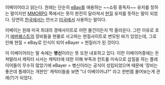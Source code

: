 이베이어라고 읽는다. 원래는 단순히 [[eBay]]를 애용하는 ~~쇼핑 중독자~~ 유저를 칭하는 말이지만 [[MMORPG]] 쪽에서는 뜻이 완전히 달라져서 [[현질]] 유저를 뜻하는 말이 되었다. 당연히 [[한국]]에서는 안쓰고 [[미국]]에서 사용하는 말이다.

이베이는 원래 미국 최대의 경매사이트로 어떤 물건이든지 막 올라온다. 그런 이유로 초기 [[에버퀘스트]]의 장비들을 현물로 사고파는 현질사이트로 변모된 바가 있었는데, 그로 인해 현질 = eBay로 인식이 되어 eBayer = 현질러가 된 것이다.

이 이베이어라는 말 속에는 '''병신'''이라는 뜻 또한 내포하고 있다. 이런 이베이어중에는 돈쳐발라서 캐릭터 사서는 캐릭터에 대한 이해 부족과 컨트롤 미숙으로 삽질을 하는 플레이어들이 무수히 많았기에 eBayer = 병신이라는 공식이 성립되었으며 때문에 '장비는 좋은데 플레이는 개판인' 캐릭터들을 보면 "너 이베이어냐?" 라고 한번쯤 물어보는게 관례(?)가 되었다.
